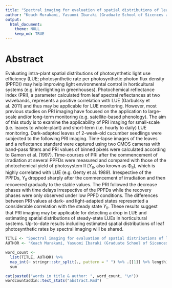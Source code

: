 ```yaml
---
title: "Spectral imaging for evaluation of spatial distributions of leaf photosynthetic light use efficiency" 
author: "Keach Murakami, Yasuomi Ibaraki (Graduate School of Sicences and Technology for Innovation, Yamaguchi University)"
output:
  html_document:
    theme: NULL
    keep_md: TRUE
---
```


# Abstract

Evaluating intra-plant spatial distributions of photosynthetic light use efficiency (LUE; photosynthetic rate per photosynthetic photon flux density (PPFD)) may help improving light environmental control in horticultural systems (e.g. interlighting in greenhouses).
Photochemical reflectance index (PRI), a parameter calculated from leaf spectral reflectances at two wavebands, represents a positive correlation with LUE (Garbulsky et al. 2011) and thus may be applicable for LUE monitoring.
However, most previous studies on PRI imaging have focused on the application to large-scale and/or long-term monitoring (e.g. satellite-based phenology).
The aim of this study is to examine the applicability of PRI imaging for small-scale (i.e. leaves to whole-plant) and short-term (i.e. hourly to daily) LUE monitoring.
Dark-adapted leaves of 2-week-old cucumber seedlings were subjected to the following PRI imaging.
Time-lapse images of the leaves and a reflectance standard were captured using two CMOS cameras with band-pass filters and PRI values of binned pixels were calculated according to Gamon et al. (1997).
Time-courses of PRI after the commencement of irradiation at several PPFDs were measured and compared with those of the photochemical yield of photosystem II (<i>Y</i><sub>II</sub>, also known as &Phi;<sub>II</sub>), which is highly correlated with LUE (e.g. Genty et al. 1989).
Irrespective of the PPFDs, <i>Y</i><sub>II</sub> dropped sharply after the commencement of irradiation and then recovered gradually to the stable values.
The PRI followed the decrease phases with time delays irrespective of the PPFDs while the recovery phases were only observed under low PPFD conditions.
The differences between PRI values at dark- and light-adapted states represented a considerable correlation with the steady state <i>Y</i><sub>II</sub>.
These results suggest that PRI imaging may be applicable for detecting a drop in LUE and estimating spatial distributions of steady-state LUEs in horticultural systems.
Up-to-date results including estimated spatial distributions of leaf photosynthetic rates by spectral imaging will be shared.

```r
TITLE <- "Spectral imaging for evaluation of spatial distributions of leaf photosynthetic light use efficiency" 
AUTHOR <- "Keach Murakami, Yasuomi Ibaraki (Graduate School of Sicences and Technology for Innovation, Yamaguchi University)"

word_count <-
  list(TITLE, AUTHOR) %>%
  map_int(~ stringr::str_split(., pattern = " ") %>% .[[1]] %>% length) %>%
  sum

cat(paste0("words in title & author: ", word_count, "\n"))
wordcountaddin::text_stats("abstract.Rmd")
```